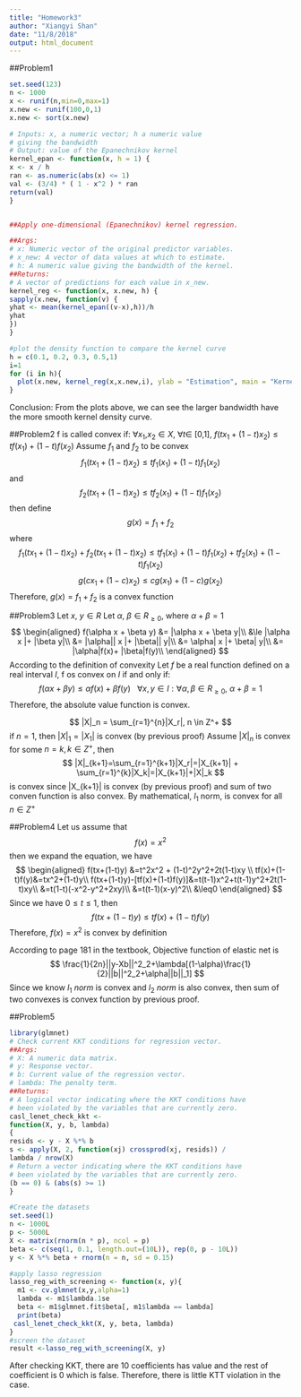 ```yaml
---
title: "Homework3"
author: "Xiangyi Shan"
date: "11/8/2018"
output: html_document
---
```


##Problem1
```r
set.seed(123)
n <- 1000
x <- runif(n,min=0,max=1)
x.new <- runif(100,0,1)
x.new <- sort(x.new)

# Inputs: x, a numeric vector; h a numeric value
# giving the bandwidth
# Output: value of the Epanechnikov kernel
kernel_epan <- function(x, h = 1) {
x <- x / h
ran <- as.numeric(abs(x) <= 1)
val <- (3/4) * ( 1 - x^2 ) * ran
return(val)
}


##Apply one-dimensional (Epanechnikov) kernel regression.

##Args:
# x: Numeric vector of the original predictor variables.
# x_new: A vector of data values at which to estimate.
# h: A numeric value giving the bandwidth of the kernel.
##Returns:
# A vector of predictions for each value in x_new.
kernel_reg <- function(x, x.new, h) {
sapply(x.new, function(v) {
yhat <- mean(kernel_epan((v-x),h))/h
yhat
})
}

#plot the density function to compare the kernel curve
h = c(0.1, 0.2, 0.3, 0.5,1)
i=1
for (i in h){
  plot(x.new, kernel_reg(x,x.new,i), ylab = "Estimation", main = "Kernel density", type = "l")  
}
```
Conclusion: From the plots above, we can see the larger bandwidth have the more smooth kernel density curve.

##Problem2
f is called convex if:
$\forall x_1$,$x_2\in X$, $\forall t \in$ [0,1], $f(tx_1+(1-t)x_2)\le tf(x_1)+(1-t)f(x_2)$
Assume $f_1$ and $f_2$ to be convex
$$
f_1(tx_1+(1-t)x_2)\le tf_1(x_1)+(1-t)f_1(x_2)
$$
and
$$
f_2(tx_1+(1-t)x_2)\le tf_2(x_1)+(1-t)f_1(x_2)
$$
then define
$$
g(x)=f_1+f_2
$$
where
$$
f_1(tx_1+(1-t)x_2)+f_2(tx_1+(1-t)x_2) \le tf_1(x_1)+(1-t)f_1(x_2)+tf_2(x_1)+(1-t)f_1(x_2)
$$
$$
g(cx_1+(1-c)x_2) \le cg(x_1)+(1-c)g(x_2)
$$
Therefore, $g(x)=f_1+f_2$ is a convex function

##Problem3
Let $x$, $y \in R$
Let $\alpha$, $\beta \in R_{\ge0}$, where $\alpha + \beta =1$
$$
\begin{aligned}
f(\alpha x + \beta y) &= |\alpha x + \beta y|\\
&\le |\alpha x |+ |\beta y|\\
&= |\alpha|| x |+ |\beta|| y|\\
&= \alpha| x |+ \beta| y|\\
&= |\alpha|f(x)+ |\beta|f(y)\\
\end{aligned}
$$
According to the definition of convexity
Let $f$ be a real function defined on a real interval $I$, f os convex on $I$ if and only if:
$$
f(\alpha x + \beta y) \le \alpha f(x)+ \beta f(y)\:\:\:\forall x,y \in I: \forall \alpha,\beta \in R_{\ge0},\: \alpha + \beta =1
$$
Therefore, the absolute value function is convex.

$$
|X|_n = \sum_{r=1}^{n}|X_r|, n \in Z^+ 
$$
if $n=1$, then $|X|_1 =|X_1|$ is convex (by previous proof)
Assume $|X|_n$ is convex for some $n=k, k\in Z^+$, then
$$
|X|_{k+1}=\sum_{r=1}^{k+1}|X_r|=|X_{k+1}| + \sum_{r=1}^{k}|X_k|=|X_{k+1}|+|X|_k
$$
is convex since |X_{k+1}| is convex (by previous proof) and sum of two conven function is also convex.
By mathematical, $l_1$ norm, is convex for all $n \in Z^+$

##Problem4
Let us assume that 
$$
f(x) = x^2
$$
then we expand the equation, we have
$$
\begin{aligned}
f(tx+(1-t)y) &=t^2x^2 + (1-t)^2y^2+2t(1-t)xy \\
tf(x)+(1-t)f(y)&=tx^2+(1-t)y\\
f(tx+(1-t)y)-[tf(x)+(1-t)f(y)]&=t(t-1)x^2+t(t-1)y^2+2t(1-t)xy\\
&=t(1-t)(-x^2-y^2+2xy)\\
&=t(t-1)(x-y)^2\\
&\leq0
\end{aligned}
$$
Since we have $0\leq t \leq1$, then 
$$
f(tx+(1-t)y) \leq tf(x)+(1-t)f(y)
$$
Therefore, $f(x) = x^2$ is convex by definition

According to page 181 in the textbook, Objective function of elastic net is
$$
\frac{1}{2n}||y-Xb||^2_2+\lambda[(1-\alpha)\frac{1}{2}||b||^2_2+\alpha||b||_1]
$$
Since we know $l_1\ norm$ is convex and $l_2\ norm$ is also convex, then sum of two convexes is convex function by previous proof.

##Problem5
```r
library(glmnet)
# Check current KKT conditions for regression vector.
##Args:
# X: A numeric data matrix.
# y: Response vector.
# b: Current value of the regression vector.
# lambda: The penalty term.
##Returns:
# A logical vector indicating where the KKT conditions have
# been violated by the variables that are currently zero.
casl_lenet_check_kkt <-
function(X, y, b, lambda)
{
resids <- y - X %*% b
s <- apply(X, 2, function(xj) crossprod(xj, resids)) /
lambda / nrow(X)
# Return a vector indicating where the KKT conditions have
# been violated by the variables that are currently zero.
(b == 0) & (abs(s) >= 1)
}

#Create the datasets
set.seed(1)
n <- 1000L
p <- 5000L
X <- matrix(rnorm(n * p), ncol = p)
beta <- c(seq(1, 0.1, length.out=(10L)), rep(0, p - 10L))
y <- X %*% beta + rnorm(n = n, sd = 0.15)

#apply lasso regression
lasso_reg_with_screening <- function(x, y){
  m1 <- cv.glmnet(x,y,alpha=1)
  lambda <- m1$lambda.1se
  beta <- m1$glmnet.fit$beta[, m1$lambda == lambda]
  print(beta)
 casl_lenet_check_kkt(X, y, beta, lambda)
}
#screen the dataset
result <-lasso_reg_with_screening(X, y)
```
After checking KKT, there are 10 coefficients has value and the rest of coefficient is 0 which is false. Therefore, there is little KTT violation in the case. 



